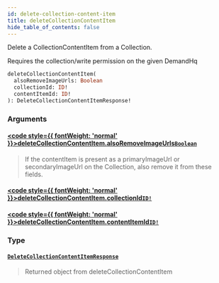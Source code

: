 ```yaml
---
id: delete-collection-content-item
title: deleteCollectionContentItem
hide_table_of_contents: false
---
```








Delete a CollectionContentItem from a Collection.

Requires the collection/write permission on the given DemandHq

```graphql
deleteCollectionContentItem(
  alsoRemoveImageUrls: Boolean
  collectionId: ID!
  contentItemId: ID!
): DeleteCollectionContentItemResponse!
```


### Arguments

#### [<code style={{ fontWeight: 'normal' }}>deleteCollectionContentItem.<b>alsoRemoveImageUrls</b></code>](#)<Bullet />[`Boolean`](/demand/api/graphql-admin/reference/scalars/boolean) <Badge class="secondary" text="scalar"/>
> If the contentItem is present as a primaryImageUrl or secondaryImageUrl on
the Collection, also remove it from these fields.
> 

#### [<code style={{ fontWeight: 'normal' }}>deleteCollectionContentItem.<b>collectionId</b></code>](#)<Bullet />[`ID!`](/demand/api/graphql-admin/reference/scalars/id) <Badge class="secondary" text="non-null"/> <Badge class="secondary" text="scalar"/>
> 
> 

#### [<code style={{ fontWeight: 'normal' }}>deleteCollectionContentItem.<b>contentItemId</b></code>](#)<Bullet />[`ID!`](/demand/api/graphql-admin/reference/scalars/id) <Badge class="secondary" text="non-null"/> <Badge class="secondary" text="scalar"/>
> 
> 

### Type

#### [`DeleteCollectionContentItemResponse`](/demand/api/graphql-admin/reference/objects/delete-collection-content-item-response) <Badge class="secondary" text="object"/>
> Returned object from deleteCollectionContentItem
> 





